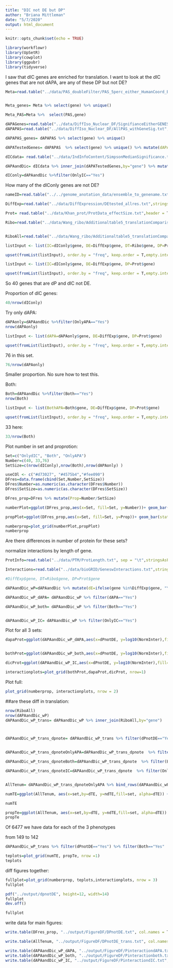 ```yaml
---
title: "DIC not DE but DP"
author: "Briana Mittleman"
date: "5/7/2020"
output: html_document
---
```


```r
knitr::opts_chunk$set(echo = TRUE)
```

```r
library(workflowr)
library(UpSetR)
library(cowplot)
library(ggpubr)
library(tidyverse)
```

I saw that dIC genes are enriched for translation. I want to look at the dIC genes that are not dAPA, are any of these DP but not DE?  

```r
Meta=read.table("../data/PAS_doubleFilter/PAS_5perc_either_HumanCoord_BothUsage_meta_doubleFilter.txt", header = T, stringsAsFactors = F) 


Meta_genes= Meta %>% select(gene) %>% unique()

Meta_PAS=Meta %>%  select(PAS,gene)

dAPAGenes=read.table("../data/DiffIso_Nuclear_DF/SignifianceEitherGENES_Nuclear.txt", header = T, stringsAsFactors = F)
dAPAPAS=read.table("../data/DiffIso_Nuclear_DF/AllPAS_withGeneSig.txt", header = T, stringsAsFactors = F) %>% inner_join(Meta, by=c("chr","start", "end","gene")) %>% select(PAS,gene,SigPAU2 ) 

dAPAPAS_genes= dAPAPAS %>% select(gene) %>% unique()

dAPATestedGenes= dAPAPAS  %>% select(gene) %>% unique() %>% mutate(dAPA=ifelse(gene %in% dAPAGenes$gene,"Yes", "No")) 

dICdata= read.table("../data/IndInfoContent/SimpsonMedianSignificance.txt", header = T, stringsAsFactors = F)%>% select(sIC,gene)

dAPAandDic= dICdata %>% inner_join(dAPATestedGenes,by="gene") %>% mutate(Both=ifelse(sIC=="Yes" & dAPA=="Yes", "Yes","No"),OnlyIC=ifelse(sIC=="Yes" & dAPA=="No", "Yes","No"),OnlyAPA=ifelse(sIC=="No" & dAPA=="Yes", "Yes","No"))

dIConly=dAPAandDic %>%filter(OnlyIC=="Yes")

```

How many of the dIConly genes are not DE? 

```r
nameID=read.table("../../genome_anotation_data/ensemble_to_genename.txt",sep="\t", header = T, stringsAsFactors = F) %>% dplyr::select(Gene_stable_ID, Gene.name)

DiffExp=read.table("../data/DiffExpression/DEtested_allres.txt",stringsAsFactors = F,header = F, col.names = c("Gene_stable_ID" ,"logFC" ,"AveExpr" , "t" ,  "P.Value" ,  "adj.P.Val", "B"  )) %>% inner_join(nameID,by="Gene_stable_ID") %>% dplyr::rename('gene'=Gene.name) %>% dplyr::select(-Gene_stable_ID) %>% mutate(DE=ifelse(adj.P.Val<.05, "Yes", "No")) %>% select(gene,DE) %>% filter(DE=="Yes")

Prot= read.table("../data/Khan_prot/ProtData_effectSize.txt",header = T,stringsAsFactors = F)  %>% mutate(dP=ifelse(pval<0.05, "Yes", "No")) %>% filter(dP=="Yes")

Ribo=read.table("../data/Wang_ribo/Additionaltable5_translationComparisons.txt",header = T, stringsAsFactors = F) %>% rename("Gene_stable_ID"= ENSG) %>% inner_join(nameID,by="Gene_stable_ID") %>% dplyr::select(Gene.name, HvC.beta, HvC.pvalue, HvC.FDR) %>% rename("gene"=Gene.name) %>% mutate(dTE=ifelse(HvC.FDR <0.05, "Yes","No")) %>% filter(dTE=="Yes")


RiboAll=read.table("../data/Wang_ribo/Additionaltable5_translationComparisons.txt",header = T, stringsAsFactors = F) %>% rename("Gene_stable_ID"= ENSG) %>% inner_join(nameID,by="Gene_stable_ID") %>% dplyr::select(Gene.name, HvC.beta, HvC.pvalue, HvC.FDR) %>% rename("gene"=Gene.name) %>% mutate(dTE=ifelse(HvC.FDR <0.05, "Yes","No")) 
```

```r
listInput <- list(IC=dIConly$gene, DE=DiffExp$gene, DT=Ribo$gene, DP=Prot$gene)

upset(fromList(listInput), order.by = "freq", keep.order = T,empty.intersections = "on")
```

```r
listInput <- list(IC=dIConly$gene, DE=DiffExp$gene, DP=Prot$gene)

upset(fromList(listInput), order.by = "freq", keep.order = T,empty.intersections = "on")
```



So 40 genes that are dP and dIC not DE.  

Proportion of dIC genes: 

```r
40/nrow(dIConly)
```

Try only dAPA: 

```r
dAPAonly=dAPAandDic %>%filter(OnlyAPA=="Yes")
nrow(dAPAonly)
```
```r
listInput <- list(dAPA=dAPAonly$gene, DE=DiffExp$gene, DP=Prot$gene)

upset(fromList(listInput), order.by = "freq", keep.order = T,empty.intersections = "on")
```
76 in this set. 

```r
76/nrow(dAPAonly)
```
 Smaller proportion. No sure how to test this. 
 

Both: 

```r
Both=dAPAandDic %>%filter(Both=="Yes")
nrow(Both)
```
```r
listInput <- list(BothAPA=Both$gene, DE=DiffExp$gene, DP=Prot$gene)

upset(fromList(listInput), order.by = "freq", keep.order = T,empty.intersections = "on")
```
33 here:  

```r
33/nrow(Both)
```


Plot number in set and proprotion: 

```r
Set=c("OnlydIC", "Both", "OnlyAPA")
Number=c(40, 33,76)
SetSize=c(nrow(dIConly),nrow(Both),nrow(dAPAonly) )

useCOl <- c("#d73027", "#4575b4","#fee090")
DFres=data.frame(cbind(Set,Number,SetSize)) 
DFres$Number=as.numeric(as.character(DFres$Number))
DFres$SetSize=as.numeric(as.character(DFres$SetSize))

DFres_prop=DFres %>% mutate(Prop=Number/SetSize)

numberPlot=ggplot(DFres_prop,aes(x=Set, fill=Set, y=Number))+ geom_bar(stat="identity")+ scale_fill_manual(values=useCOl)+geom_text(aes(label=Number), position=position_dodge(width=0.9), vjust=2)+ theme(legend.position = "none") + labs(title="Number of dP not DE genes", y="Number of Genes",x="")+scale_x_discrete(labels=c(Both="Both", OnlyAPA="PAS\nLevel",OnlydIC= "Isoform\n Diversity"))

propPlot=ggplot(DFres_prop,aes(x=Set, fill=Set, y=Prop))+ geom_bar(stat="identity")+ scale_fill_manual(values=useCOl) + labs(title="Proportion of APA set that are dP not DE", y="Proportion of APA set",x="")+geom_text(aes(label=round(Prop,3)), position=position_dodge(width=0.9), vjust=2) + theme(legend.position = "none")+scale_x_discrete(labels=c(Both="Both", OnlyAPA="PAS\nLevel",OnlydIC= "Isoform\n Diversity"))

```



```r
numberprop=plot_grid(numberPlot,propPlot)
numberprop
```

Are there differences in number of protein for these sets? 

normalize interactions by length of gene.  
```r

ProtInfo=read.table("../data/PTM/ProtLength.txt", sep = "\t",stringsAsFactors = F,header = T,col.names = c("entry","organism", "nAA", "gene")) %>% select(nAA, gene)

Interactions=read.table("../data/bioGRID/GeneswInteractions.txt",stringsAsFactors = F, header = T) %>% inner_join(ProtInfo, by="gene")%>% mutate(NormInter=nInt/nAA)

#DiffExp$gene, DT=Ribo$gene, DP=Prot$gene

dAPAandDic_wP=dAPAandDic %>% mutate(dE=ifelse(gene %in%DiffExp$gene, "Yes", "No" ), dP=ifelse(gene %in%Prot$gene,"Yes","No" ), dPnotDE=ifelse(dE=="No"&dP=="Yes", "Yes","No")) %>% inner_join(Interactions, by="gene")

dAPAandDic_wP_dAPA= dAPAandDic_wP %>% filter(dAPA=="Yes")

dAPAandDic_wP_both= dAPAandDic_wP %>% filter(Both=="Yes")


dAPAandDic_wP_IC= dAPAandDic_wP %>% filter(OnlyIC=="Yes")
```

Plot for all 3 sets: 

```r
dapaProt=ggplot(dAPAandDic_wP_dAPA,aes(x=dPnotDE, y=log10(NormInter),fill=dPnotDE)) + geom_boxplot(notch = T) + stat_compare_means() + scale_fill_manual(values = c("grey", "#4575b4"))+theme(axis.text.x=element_text(angle=90, hjust=0), text= element_text(size=10), legend.position = "false") + labs(x="Expression independent set", y="log10(Normalized Interaction)", title="Protein Interactions \ngenes with site level differences") +geom_jitter(alpha=.1)


bothProt=ggplot(dAPAandDic_wP_both,aes(x=dPnotDE, y=log10(NormInter),fill=dPnotDE)) + geom_boxplot(notch = T) + stat_compare_means() + scale_fill_manual(values = c("grey", "#d73027"))+ theme(axis.text.x=element_text(angle=90, hjust=0), text= element_text(size=10), legend.position = "false") + labs(x="Expression independent set", y="log10(Normalized Interaction)", title="Protein Interactions \n with difference in both levles")+geom_jitter(alpha=.1)

dicProt=ggplot(dAPAandDic_wP_IC,aes(x=dPnotDE, y=log10(NormInter),fill=dPnotDE)) + geom_boxplot(notch = T) + stat_compare_means() + scale_fill_manual(values = c("grey", "#fee090"))+theme(axis.text.x=element_text(angle=90, hjust=0), text= element_text(size=10), legend.position = "false") + labs(x="Expression independent set", y="log10(Normalized Interaction)", title="Protein Interactions \n genes with isoform diversity differences")+geom_jitter(alpha=.1)

```

```r
interactionplots=plot_grid(bothProt,dapaProt,dicProt, nrow=1)
```
Plot full: 

```r
plot_grid(numberprop, interactionplots, nrow = 2)
```


##are these diff in translation:  
```r
nrow(RiboAll)
nrow(dAPAandDic_wP)
dAPAandDic_wP_trans= dAPAandDic_wP %>% inner_join(RiboAll,by="gene")



dAPAandDic_wP_trans_dpnote= dAPAandDic_wP_trans %>% filter(dPnotDE=="Yes") %>% select(gene,Both, OnlyIC, OnlyAPA,dTE)


dAPAandDic_wP_trans_dpnoteOnlyAPA=dAPAandDic_wP_trans_dpnote  %>% filter(OnlyAPA=="Yes") %>%  group_by(dTE) %>% summarise(ndTE=n()) %>% mutate(set="OnlyAPA")

dAPAandDic_wP_trans_dpnoteBoth=dAPAandDic_wP_trans_dpnote  %>% filter(Both=="Yes") %>%  group_by(dTE) %>% summarise(ndTE=n()) %>% mutate(set="Both")

dAPAandDic_wP_trans_dpnoteIC=dAPAandDic_wP_trans_dpnote  %>% filter(OnlyIC=="Yes") %>%  group_by(dTE) %>% summarise(ndTE=n()) %>% mutate(set="OnlyIC")


AllTenum= dAPAandDic_wP_trans_dpnoteOnlyAPA %>% bind_rows(dAPAandDic_wP_trans_dpnoteBoth) %>% bind_rows(dAPAandDic_wP_trans_dpnoteIC)
```

```r
numTE=ggplot(AllTenum, aes(x=set,by=dTE, y=ndTE,fill=set, alpha=dTE)) +geom_bar(stat="identity", position = "dodge") + labs(title="Most dP not dE genes are not dTE", y="Number of Genes",x="") + scale_fill_manual(values = useCOl ) + scale_alpha_manual(values=c(.6, 1)) + theme(legend.position = "bottom") + geom_text(aes(label=ndTE), position=position_dodge(width=0.9), vjust=1)+guides(fill = FALSE)+scale_x_discrete(labels=c(Both="Both", OnlyAPA="PAS\nLevel",OnlyIC= "Isoform\n Diversity"))

numTE
```
```r
propTe=ggplot(AllTenum, aes(x=set,by=dTE, y=ndTE,fill=set, alpha=dTE)) +geom_bar(stat="identity", position = "fill") + labs(title="Most dP not dE genes are not dTE", y="Proportion",x="") + scale_fill_manual(values = useCOl ) + scale_alpha_manual(values=c(.4, 1)) + theme(legend.position = "bottom")+guides(fill = FALSE)+scale_x_discrete(labels=c(Both="Both", OnlyAPA="PAS\nLevel",OnlyIC= "Isoform\n Diversity"))
propTe
```

Of 6477 we have data for each of the 3 phenotypes


from 149 to 142 
```r
dAPAandDic_wP_trans %>% filter(dPnotDE=="Yes") %>% filter(Both=="Yes" | OnlyIC=="Yes" | OnlyAPA=="Yes") %>% group_by(dTE) %>% summarise(n())
```
```r
teplots=plot_grid(numTE, propTe, nrow =1)
teplots
```


diff figures together: 

```r
fullplot=plot_grid(numberprop, teplots,interactionplots, nrow = 3)
fullplot
```
```r
pdf("../output/dpnotDE", height=12, width=14)
fullplot
dev.off()
```

```r
fullplot
```


write data for main figures: 

```r
write.table(DFres_prop, "../output/FigureDF/DPnotDE.txt", col.names = T, row.names = F, quote = F)

write.table(AllTenum, "../output/FigureDF/DPnotDE_trans.txt", col.names = T, row.names = F, quote = F)

write.table(dAPAandDic_wP_dAPA, "../output/FigureDF/PinteractiondAPA.txt", col.names = T, row.names = F, quote = F)
write.table(dAPAandDic_wP_both, "../output/FigureDF/Pinteractionboth.txt", col.names = T, row.names = F, quote = F)
write.table(dAPAandDic_wP_IC, "../output/FigureDF/PinteractiondIC.txt", col.names = T, row.names = F, quote = F)


```


